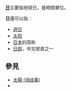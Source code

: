 {{Wiktionary|日}}
'''[[日|日]]'''主要指地球日，是時間單位。

'''日'''還可以指：

* [[週日|週日]]
* [[太阳|太阳]]
* [[日本|日本]]的简称
* [[日部|日部]]，中文部首之一

== 參見 ==
* [[太陽_(消歧義)|太陽 (消歧義)]]
* {{Lookfrom|日}}

{{disambig|Cat=一字消歧義|R}}